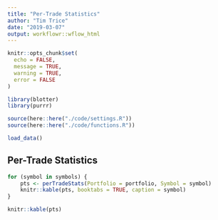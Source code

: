 ```yaml
---
title: "Per-Trade Statistics"
author: "Tim Trice"
date: "2019-03-07"
output: workflowr::wflow_html
---
```


```r
knitr::opts_chunk$set(
  echo = FALSE, 
  message = TRUE, 
  warning = TRUE, 
  error = FALSE
)
```

```r
library(blotter)
library(purrr)
```

```r
source(here::here("./code/settings.R"))
source(here::here("./code/functions.R"))
```

```r
load_data()
```

## Per-Trade Statistics

```r
for (symbol in symbols) {
    pts <- perTradeStats(Portfolio = portfolio, Symbol = symbol)
    knitr::kable(pts, booktabs = TRUE, caption = symbol)
}

knitr::kable(pts)
```

